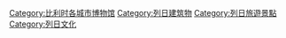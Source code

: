 [[Category:比利时各城市博物馆|Category:比利时各城市博物馆]]
[[Category:列日建筑物|Category:列日建筑物]]
[[Category:列日旅遊景點|Category:列日旅遊景點]]
[[Category:列日文化|Category:列日文化]]